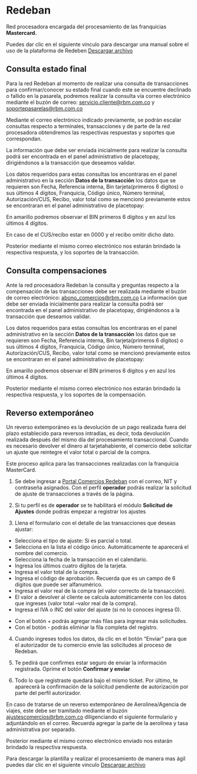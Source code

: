 

<HeroPattern />


# Redeban 
Red procesadora encargada del procesamiento de las franquicias **Mastercard.**

<Note> 
Puedes dar clic en el siguiente vinculo para descargar una manual sobre el uso de la plataforma de Redeben 
<a href="/public/Portal_Comercios_Redeban-Módulo_Ajustes.xlsx" download>Descargar archivo</a>
</Note>

## Consulta estado final

Para la red Redeban al momento de realizar una consulta de transacciones para confirmar/conocer su estado final cuando este se encuentre declinado o fallido en la pasarela, podremos realizar la consulta vía correo electrónico mediante el buzón de correo: servicio.cliente@rbm.com.co y soportepasarelas@rbm.com.co

Mediante el correo electrónico indicado previamente, se podrán escalar consultas respecto a terminales, transacciones y de parte de la red procesadora obtendremos las respectivas respuestas y soportes que correspondan.

La información que debe ser enviada inicialmente para realizar la consulta podrá ser encontrada en el panel administrativo de placetopay, dirigiéndonos a la transacción que deseamos validar.

Los datos requeridos para estas consultas los encontraras en el panel administrativo en la sección **Datos de la transacción** los datos que se requieren son Fecha, Referencia interna, Bin tarjeta(primeros 6 dígitos) o sus últimos 4 dígitos, Franquicia, Código único, Número terminal, Autorización/CUS, Recibo, valor total como se mencionó previamente estos se encontraran en el panel administrativo de placetopay:

<Note> En amarillo podremos observar el BIN primeros 6 dígitos y en azul los últimos 4 dígitos. </Note>

<CenteredContainer>
    <ImageZoom
      src="/panel_trxs_rd.webp"
      alt="panel_trxs_rd"
      className="w-full h-auto shadow rounded-md my-0 transition-transform duration-300 ease-in-out cursor-pointer hover:scale-110 focus:scale-110" 
    />
</CenteredContainer>

En caso de el CUS/recibo estar en 0000 y el recibo omitir dicho dato.

Posterior mediante el mismo correo electrónico nos estarán brindado la respectiva respuesta, y los soportes de la transacción.

## Consulta compensaciones
Ante la red procesadora Redeban la consulta y preguntas respecto a la compensación de las transacciones debe ser realizada mediante el buzón de correo electrónico: abono_comercios@rbm.com.co
La información que debe ser enviada inicialmente para realizar la consulta podrá ser encontrada en el panel administrativo de placetopay, dirigiéndonos a la transacción que deseamos validar.

Los datos requeridos para estas consultas los encontraras en el panel administrativo en la sección **Datos de la transacción** los datos que se requieren son Fecha, 
Referencia interna, Bin tarjeta(primeros 6 dígitos) o sus últimos 4 dígitos, Franquicia, Código único, Número terminal, Autorización/CUS, Recibo, valor total como se mencionó previamente estos se encontraran en el panel administrativo de placetopay:

<Note> En amarillo podremos observar el BIN primeros 6 dígitos y en azul los últimos 4 dígitos. </Note>

<CenteredContainer>
    <ImageZoom
      src="/panel_trxs_rd.webp"
      alt="panel_trxs_rd"
      className="w-full h-auto shadow rounded-md my-0 transition-transform duration-300 ease-in-out cursor-pointer hover:scale-110 focus:scale-110" 
    />
</CenteredContainer>

Posterior mediante el mismo correo electrónico nos estarán brindado la respectiva respuesta, y los soportes de la compensación.

## Reverso extemporáneo
Un reverso extemporáneo es la devolución de un pago realizada fuera del plazo establecido para reversos intradías, es decir, toda devolución realizada después del mismo día del procesamiento transaccional. Cuando es necesario devolver el dinero al tarjetahabiente, el comercio debe solicitar un ajuste que reintegre el valor total o parcial de la compra.

Este proceso aplica para las transacciones realizadas con la franquicia MasterCard.
1.	Se debe ingresar a <a href="https://www.portalcomerciosredeban.com/" target="_blank" rel="URL Atrecom">Portal Comercios Redeban</a> con el correo, NIT y contraseña asignados. Con el perfil **operador** podrás realizar la solicitud de ajuste de transacciones a través de la página.

<CenteredContainer>
    <ImageZoom
      src="/login_rd_home.webp"
      alt="login_rd_home"
      className="w-full h-auto shadow rounded-md my-0 transition-transform duration-300 ease-in-out cursor-pointer hover:scale-110 focus:scale-110" 
    />
</CenteredContainer>

2.	Si tu perfil es de **operador** se te habilitará el módulo **Solicitud de Ajustes** donde podrás empezar a registrar los ajustes

<CenteredContainer>
    <ImageZoom
      src="/pages_rd.webp"
      alt="pages_rd"
      className="w-full h-auto shadow rounded-md my-0 transition-transform duration-300 ease-in-out cursor-pointer hover:scale-110 focus:scale-110" 
    />
</CenteredContainer>

3.	Llena el formulario con el detalle de las transacciones que deseas ajustar:

-	Selecciona el tipo de ajuste: Si es parcial o total.
-	Selecciona en la lista el código único. Automáticamente te aparecerá el nombre del comercio.
-	Selecciona la fecha de la transacción en el calendario.
-	Ingresa los últimos cuatro dígitos de la tarjeta.
-	Ingresa el valor total de la compra.
-	Ingresa el código de aprobación. Recuerda que es un campo de 6 dígitos que puede ser alfanumérico.
-	Ingresa el valor real de la compra (el valor correcto de la transacción).
-	El valor a devolver al cliente se calcula automáticamente con los datos que ingreses (valor total –valor real de la compra).
-	Ingresa el IVA o INC del valor del ajuste (si no lo conoces ingresa 0).

<Note>

- Con el botón + podrás agregar más filas para ingresar más solicitudes.
- Con el botón - podrás eliminar la fila completa del registro.

</Note>

<CenteredContainer>
    <ImageZoom
      src="/pages_2_rd.webp"
      alt="pages_2_rd"
      className="w-full h-auto shadow rounded-md my-0 transition-transform duration-300 ease-in-out cursor-pointer hover:scale-110 focus:scale-110" 
    />
</CenteredContainer>

4.	Cuando ingreses todos los datos, da clic en el botón “Enviar” para que el autorizador de tu comercio envíe las solicitudes al proceso de Redeban. 

<CenteredContainer>
    <ImageZoom
      src="/pages_3_rd.webp"
      alt="pages_3_rd"
      className="w-full h-auto shadow rounded-md my-0 transition-transform duration-300 ease-in-out cursor-pointer hover:scale-110 focus:scale-110" 
    />
</CenteredContainer>

5.	Te pedirá que confirmes estar seguro de enviar la información registrada. Oprime el botón **Confirmar y enviar**

<CenteredContainer>
    <ImageZoom
      src="/pages_4_rd.webp"
      alt="pages_4_rd"
      className="w-full h-auto shadow rounded-md my-0 transition-transform duration-300 ease-in-out cursor-pointer hover:scale-110 focus:scale-110" 
    />
</CenteredContainer>

6.	Todo lo que registraste quedará bajo el mismo ticket. Por último, te aparecerá la confirmación de la solicitud pendiente de autorización por parte del perfil autorizador.

<CenteredContainer>
    <ImageZoom
      src="/pages_5_rd.webp"
      alt="pages_5_rd"
      className="w-full h-auto shadow rounded-md my-0 transition-transform duration-300 ease-in-out cursor-pointer hover:scale-110 focus:scale-110" 
    />
</CenteredContainer>

<Note>En caso de tratarse de un reverso extemporáneo de Aerolínea/Agencia de viajes, este debe ser tramitado mediante el buzón ajustescomercios@rbm.com.co diligenciando el siguiente formulario y adjuntándolo en el correo. Recuerda agregar la parte de la aerolínea y tasa administrativa por separado. </Note>

Posterior mediante el mismo correo electrónico enviado nos estarán brindado la respectiva respuesta.

<CenteredContainer>
    <ImageZoom
      src="/pages_6_rd.webp"
      alt="pages_6_rd"
      className="w-full h-auto shadow rounded-md my-0 transition-transform duration-300 ease-in-out cursor-pointer hover:scale-110 focus:scale-110" 
    />
</CenteredContainer>

<Note>
Para descargar la plantilla y realizar el procesamiento de manera mas ágil puedes dar clic en el siguiente vinculo
<a href="/public/template_rd.xlsx" download>Descargar archivo</a>
</Note>
